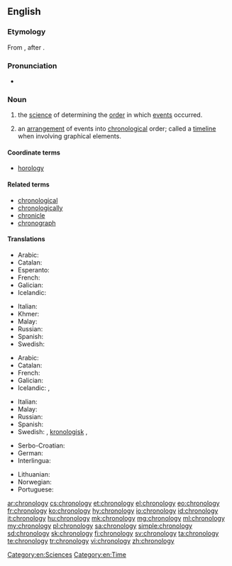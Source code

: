 ==English==
{{wikipedia}}

===Etymology===
From {{confix|chrono|t1=relating to time|logy|t2=study of, account of|lang=en}}, after {{etyl|NL.|en}} {{term|chronologia|lang=la}}.

===Pronunciation===
* {{a|UK}} {{IPA|/kɹəˈnɒl.ə.dʒi/|lang=en}}

===Noun===
{{en-noun|~|chronologies}}

# {{context|uncountable|lang=en}} the [[science]] of determining the [[order]] in which [[events]] occurred.
# {{context|countable|lang=en}} an [[arrangement]] of events into [[chronological]] order; called a [[timeline]] when involving graphical elements.

====Coordinate terms====
* [[horology]]

====Related terms====
* [[chronological]]
* [[chronologically]]
* [[chronicle]]<!-- might want to check this one -->
* [[chronograph]]

====Translations====
{{trans-top|determining the order of events}}
* Arabic: {{t+|ar|تاريخ|m}}
* Catalan: {{t|ca|cronologia|f}}
* Esperanto: {{t|eo|kronologio}}
* French: {{t+|fr|chronologie|f}}
* Galician: {{t+|gl|cronoloxía|f}}
* Icelandic: {{t|is|tímatalsfræði|f}}
{{trans-mid}}
* Italian: {{t+|it|cronologia|f}}
* Khmer: {{t|km|កាលប្បវត្តិវិទ្យា|tr=kaal ppa’ voat vityie|sc=Khmr}}
* Malay: {{t|ms|kronologi}}
* Russian: {{t+|ru|хронология|f|tr=χronológija}}
* Spanish: {{t+|es|cronología|f}}
* Swedish: {{t+|sv|kronologi|c}}
{{trans-bottom}}

{{trans-top|arrangement into chronological order}}
* Arabic: {{t|ar|تأريخ|m}}
* Catalan: {{t+|ca|cronologia|f}}
* French: {{t+|fr|chronologie|f}}
* Galician: {{t+|gl|cronoloxía|f}}
* Icelandic: {{t|is|tímatal|n}}, {{t|is|tímasetning|f}}
{{trans-mid}}
* Italian: {{t+|it|cronologia|f}}
* Malay: {{t|ms|kronologi}}
* Russian: {{t+|ru|хронология|f|tr=χronológija}}
* Spanish: {{t+|es|cronología|f}}
* Swedish: {{t+|sv|kronologi|c}}, [[kronologisk ]] {{t+|sv|ordning|c}}, {{t|sv|tidsordning|c}}
{{trans-bottom}}

{{checktrans-top}}
* Serbo-Croatian: {{t+check|sh|kronologija|f}}
* German: {{t+check|de|Chronologie|f}}
* Interlingua: {{t-check|ia|chronologia}}
{{trans-mid}}
* Lithuanian: {{t-check|lt|chronologija|f}}
* Norwegian: {{t-check|no|kronologi|m}}
* Portuguese: {{t+check|pt|cronologia|f}}
{{trans-bottom}}

[[Category:en:Sciences]]
[[Category:en:Time]]

[[ar:chronology]]
[[cs:chronology]]
[[et:chronology]]
[[el:chronology]]
[[eo:chronology]]
[[fr:chronology]]
[[ko:chronology]]
[[hy:chronology]]
[[io:chronology]]
[[id:chronology]]
[[it:chronology]]
[[hu:chronology]]
[[mk:chronology]]
[[mg:chronology]]
[[ml:chronology]]
[[my:chronology]]
[[pl:chronology]]
[[sa:chronology]]
[[simple:chronology]]
[[sd:chronology]]
[[sk:chronology]]
[[fi:chronology]]
[[sv:chronology]]
[[ta:chronology]]
[[te:chronology]]
[[tr:chronology]]
[[vi:chronology]]
[[zh:chronology]]